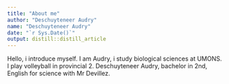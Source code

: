 ```yaml
---
title: "About me"
author: "Deschuyteneer Audry"
name: "Deschuyteneer Audry" 
date: "`r Sys.Date()`"
output: distill::distill_article
---
```


Hello, i introduce myself. I am Audry, i study biological sciences at UMONS. I play volleyball in provincial 2. Deschuyteneer Audry, bachelor in 2nd, English for science with Mr Devillez.
